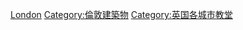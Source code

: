 {{Catmore|伦敦教堂列表}}
{{Commonscat|Churches in London}}

[[Category:英格兰教堂|London]]
[[Category:倫敦建築物|Category:倫敦建築物]]
[[Category:英国各城市教堂|Category:英国各城市教堂]]